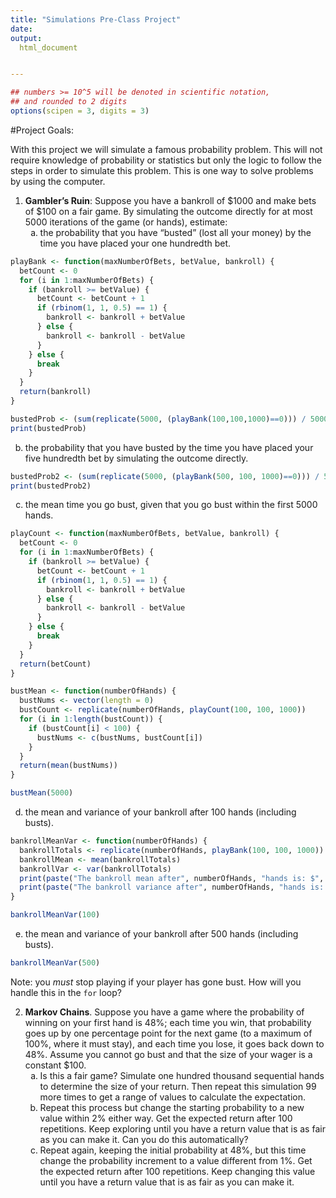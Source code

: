 ```yaml
---
title: "Simulations Pre-Class Project"
date: 
output:
  html_document


---
```


<style type="text/css">
.table {

    width: 80%;
    margin-left:10%; 
    margin-right:10%;
}
</style>
```r
## numbers >= 10^5 will be denoted in scientific notation,
## and rounded to 2 digits
options(scipen = 3, digits = 3)
```




#Project Goals:


With this project we will simulate a famous probability problem. This will not require knowledge of probability or statistics but only the logic to follow the steps in order to simulate this problem. This is one way to solve problems by using the computer. 

 1. **Gambler's Ruin**: Suppose you have a bankroll of $1000 and make bets of $100 on a fair game. By simulating the outcome directly for at most 5000 iterations of the game (or hands), estimate:
    a. the probability that you have "busted" (lost all your money) by the time you have placed your one hundredth bet. 
    
```r

playBank <- function(maxNumberOfBets, betValue, bankroll) {
  betCount <- 0
  for (i in 1:maxNumberOfBets) {
    if (bankroll >= betValue) {
      betCount <- betCount + 1
      if (rbinom(1, 1, 0.5) == 1) {
        bankroll <- bankroll + betValue
      } else {
        bankroll <- bankroll - betValue
      }
    } else {
      break
    }
  }
  return(bankroll)
}

bustedProb <- (sum(replicate(5000, (playBank(100,100,1000)==0))) / 5000)
print(bustedProb)
```

b. the probability that you have busted by the time you have placed your five hundredth bet by simulating the outcome directly. 
    
```r

bustedProb2 <- (sum(replicate(5000, (playBank(500, 100, 1000)==0))) / 5000)
print(bustedProb2)

```

c. the mean time you go bust, given that you go bust within the first 5000 hands.
```r

playCount <- function(maxNumberOfBets, betValue, bankroll) {
  betCount <- 0
  for (i in 1:maxNumberOfBets) {
    if (bankroll >= betValue) {
      betCount <- betCount + 1
      if (rbinom(1, 1, 0.5) == 1) {
        bankroll <- bankroll + betValue
      } else {
        bankroll <- bankroll - betValue
      }
    } else {
      break
    }
  }
  return(betCount)
}

bustMean <- function(numberOfHands) {
  bustNums <- vector(length = 0)
  bustCount <- replicate(numberOfHands, playCount(100, 100, 1000))
  for (i in 1:length(bustCount)) {
    if (bustCount[i] < 100) {
      bustNums <- c(bustNums, bustCount[i])
    }
  }
  return(mean(bustNums))
}

bustMean(5000)
```


d. the mean and variance of your bankroll after 100 hands (including busts).

```r

bankrollMeanVar <- function(numberOfHands) {
  bankrollTotals <- replicate(numberOfHands, playBank(100, 100, 1000))
  bankrollMean <- mean(bankrollTotals)
  bankrollVar <- var(bankrollTotals)
  print(paste("The bankroll mean after", numberOfHands, "hands is: $", bankrollMean))
  print(paste("The bankroll variance after", numberOfHands, "hands is: $", round(bankrollVar, 2)))
}

bankrollMeanVar(100)
```

e. the mean and variance of your bankroll after 500 hands (including busts).

```r
bankrollMeanVar(500)
```

 
Note: you *must* stop playing if your player has gone bust. How will you handle this in the `for` loop?

2. **Markov Chains**. Suppose you have a game where the probability of winning on your first hand is 48%; each time you win, that probability goes up by one percentage point for the next game (to a maximum of 100%, where it must stay), and each time you lose, it goes back down to 48%. Assume you cannot go bust and that the size of your wager is a constant $100.
    a. Is this a fair game? Simulate one hundred thousand sequential hands to determine the size of your return. Then repeat this simulation 99 more times to get a range of values to calculate the expectation.
    b. Repeat this process but change the starting probability to a new value within 2% either way. Get the expected return after 100 repetitions. Keep exploring until you have a return value that is as fair as you can make it. Can you do this automatically?
    c. Repeat again, keeping the initial probability at 48%, but this time change the probability increment to a value different from 1%. Get the expected return after 100 repetitions. Keep changing this value until you have a return value that is as fair as you can make it. 
